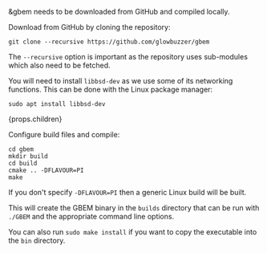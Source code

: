 
&gbem needs to be downloaded from GitHub and compiled locally.

Download from GitHub by cloning the repository:

```shell
git clone --recursive https://github.com/glowbuzzer/gbem
```

The `--recursive` option is important as the repository uses sub-modules which also need to be fetched.

You will need to install `libbsd-dev` as we use some of its networking functions. This can be done with the Linux package manager:

```shell
sudo apt install libbsd-dev
```

{props.children}

Configure build files and compile:

```shell
cd gbem
mkdir build
cd build
cmake .. -DFLAVOUR=PI
make
```

If you don't specify `-DFLAVOUR=PI` then a generic Linux build will be built.

This will create the GBEM binary in the `builds` directory that can be run with `./GBEM` and the appropriate command line options.

You can also run `sudo make install` if you want to copy the executable into the `bin` directory.
